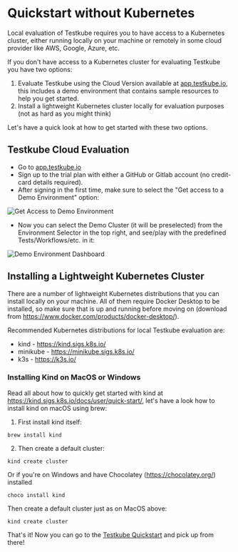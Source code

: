 # Quickstart without Kubernetes

Local evaluation of Testkube requires you to have access to a Kubernetes cluster, either running locally on your machine or
remotely in some cloud provider like AWS, Google, Azure, etc.

If you don't have access to a Kubernetes cluster for evaluating Testkube you have two options:

1. Evaluate Testkube using the Cloud Version available at [app.testkube.io](https://app.testkube.io), this includes a demo environment that contains sample resources to help you get started.
2. Install a lightweight Kubernetes cluster locally for evaluation purposes (not as hard as you might think)

Let's have a quick look at how to get started with these two options.

## Testkube Cloud Evaluation

- Go to [app.testkube.io](https://app.testkube.io)
- Sign up to the trial plan with either a GitHub or Gitlab account (no credit-card details required).
- After signing in the first time, make sure to select the "Get access to a Demo Environment" option:

![Get Access to Demo Environment](images/get-access-to-demo-env.png)

- Now you can select the Demo Cluster (it will be preselected) from the Environment Selector in the top right, and see/play with the predefined Tests/Workflows/etc. in it:

![Demo Environment Dashboard](images/demo-env-dashboard.png)

## Installing a Lightweight Kubernetes Cluster

There are a number of lightweight Kubernetes distributions that you can install locally on your machine. All of them require Docker Desktop to be installed,
so make sure that is up and running before moving on (download from https://www.docker.com/products/docker-desktop/).

Recommended Kubernetes distributions for local Testkube evaluation are:

- kind - https://kind.sigs.k8s.io/
- minikube - https://minikube.sigs.k8s.io/
- k3s - https://k3s.io/

### Installing Kind on MacOS or Windows

Read all about how to quickly get started with kind at https://kind.sigs.k8s.io/docs/user/quick-start/,
let's have a look how to install kind on macOS using brew:

1. First install kind itself:

```
brew install kind
```

2. Then create a default cluster:

```
kind create cluster
```

Or if you're on Windows and have Chocolatey (https://chocolatey.org/) installed

```
choco install kind
```

Then create a default cluster just as on MacOS above:

```
kind create cluster
```

That's it! Now you can go to the [Testkube Quickstart][install-with-cli] and pick up from there!

[install-with-cli]: /articles/install/install-with-cli
